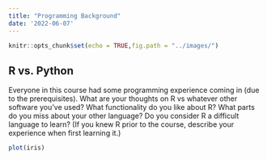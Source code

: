 ```yaml
---
title: "Programming Background"
date: '2022-06-07'
---
```


```r
knitr::opts_chunk$set(echo = TRUE,fig.path = "../images/")
```

## R vs. Python
Everyone in this course had some programming experience coming in (due to the prerequisites).  What are your thoughts on R vs whatever other software you've used?  What functionality do you like about R?  What parts do you miss about your other language?  Do you consider R a difficult language to learn? (If you knew R prior to the course, describe your experience when first learning it.)

```r
plot(iris)
```


